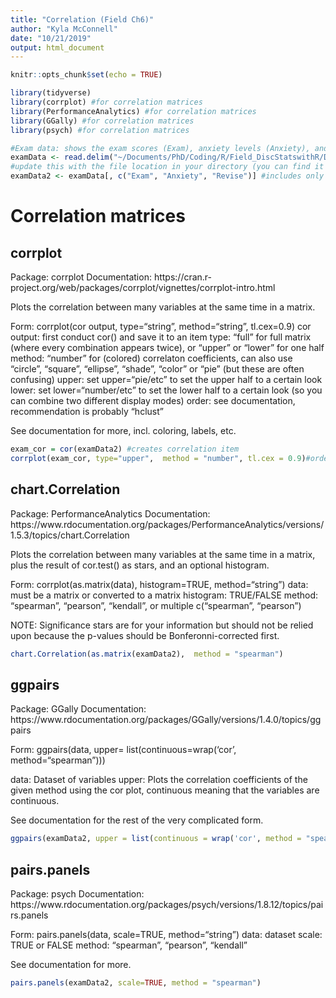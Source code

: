 ```yaml
---
title: "Correlation (Field Ch6)"
author: "Kyla McConnell"
date: "10/21/2019"
output: html_document
---
```


```r
knitr::opts_chunk$set(echo = TRUE)

library(tidyverse)
library(corrplot) #for correlation matrices
library(PerformanceAnalytics) #for correlation matrices
library(GGally) #for correlation matrices
library(psych) #for correlation matrices

#Exam data: shows the exam scores (Exam), anxiety levels (Anxiety), and amount of time preparing (Revise)
examData <- read.delim("~/Documents/PhD/Coding/R/Field_DiscStatswithR/Data/ExamAnxiety.txt", header=TRUE) 
#update this with the file location in your directory (you can find it on CH6 of Field's website, I had trouble so had to use an absolute path)
examData2 <- examData[, c("Exam", "Anxiety", "Revise")] #includes only the interval variables
```


# Correlation matrices

## corrplot
Package: corrplot
Documentation: https://cran.r-project.org/web/packages/corrplot/vignettes/corrplot-intro.html

Plots the correlation between many variables at the same time in a matrix.

Form: corrplot(cor output, type="string", method="string", tl.cex=0.9)
cor output: first conduct cor() and save it to an item
type: "full" for full matrix (where every combination appears twice), or "upper" or "lower" for one half
method: "number" for (colored) correlaton coefficients, can also use "circle", "square", "ellipse", "shade", "color" or "pie" (but these are often confusing)
upper: set upper="pie/etc" to set the upper half to a certain look
lower: set lower="number/etc" to set the lower half to a certain look (so you can combine two different display modes)
order: see documentation, recommendation is probably "hclust"

See documentation for more, incl. coloring, labels, etc.

```r
exam_cor = cor(examData2) #creates correlation item
corrplot(exam_cor, type="upper",  method = "number", tl.cex = 0.9)#order="hclust",

```

## chart.Correlation
Package: PerformanceAnalytics
Documentation: https://www.rdocumentation.org/packages/PerformanceAnalytics/versions/1.5.3/topics/chart.Correlation

Plots the correlation between many variables at the same time in a matrix, plus the result of cor.test() as stars, and an optional histogram.

Form: corrplot(as.matrix(data), histogram=TRUE, method="string")
data: must be a matrix or converted to a matrix
histogram: TRUE/FALSE
method: "spearman", "pearson", "kendall", or multiple c("spearman", "pearson")

NOTE: Significance stars are for your information but should not be relied upon because the p-values should be Bonferonni-corrected first.

```r
chart.Correlation(as.matrix(examData2),  method = "spearman")

```

## ggpairs
Package: GGally
Documentation: https://www.rdocumentation.org/packages/GGally/versions/1.4.0/topics/ggpairs

Form: ggpairs(data, upper= list(continuous=wrap('cor', method="spearman")))

data: Dataset of variables
upper: Plots the correlation coefficients of the given method using the cor plot, continuous meaning that the variables are continuous.

See documentation for the rest of the very complicated form.

```r
ggpairs(examData2, upper = list(continuous = wrap('cor', method = "spearman")))

```

## pairs.panels
Package: psych
Documentation: https://www.rdocumentation.org/packages/psych/versions/1.8.12/topics/pairs.panels

Form: pairs.panels(data, scale=TRUE, method="string")
data: dataset
scale: TRUE or FALSE
method: "spearman", "pearson", "kendall"

See documentation for more.

```r
pairs.panels(examData2, scale=TRUE, method = "spearman")

```

